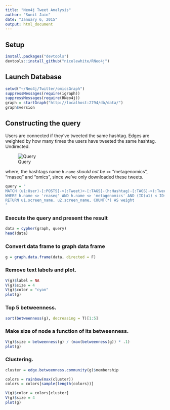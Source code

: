 ```yaml
---
title: "Neo4j Tweet Analysis"
author: "Sunit Jain"
date: "January 6, 2015"
output: html_document
---
```


## Setup
```r
install.packages("devtools")
devtools::install_github("nicolewhite/RNeo4j")
```

## Launch Database
```r
setwd("~/Neo4j/Twitter/omicsGraph")
suppressMessages(require(igraph))
suppressMessages(require(RNeo4j))
graph = startGraph("http://localhost:2794/db/data/")
graph$version
```

## Constructing the query
Users are connected if they've tweeted the same hashtag.
Edges are weighted by how many times the users have tweeted the same hashtag.
Undirected.

![Query](images/Twitter_query.png)

where, the hashtags name `h.name` *should not be* `<>` "metagenomics", "rnaseq" and "omics", since we've only downloaded these tweets.

```r
query = "
MATCH (u1:User)-[:POSTS]->(:Tweet)<-[:TAGS]-(h:Hashtag)-[:TAGS]->(:Tweet)<-[:POSTS]-(u2:User)
WHERE h.name <> 'rnaseq' AND h.name <> 'metagenomics' AND (ID(u1) < ID(u2))
RETURN u1.screen_name, u2.screen_name, COUNT(*) AS weight
"
```

\newpage

### Execute the query and present the result
```r
data = cypher(graph, query)
head(data)
```

### Convert data frame to graph data frame
```r
g = graph.data.frame(data, directed = F)
```

### Remove text labels and plot.
```r
V(g)$label = NA
V(g)$size = 4
V(g)$color = "cyan"
plot(g)
```

\newpage

### Top 5 betweenness.
```r
sort(betweenness(g), decreasing = T)[1:5]
```

### Make size of node a function of its betweenness.
```r
V(g)$size = betweenness(g) / (max(betweenness(g)) * .1)
plot(g)
```

\newpage

### Clustering.
```r
cluster = edge.betweenness.community(g)$membership

colors = rainbow(max(cluster))
colors = colors[sample(length(colors))]

V(g)$color = colors[cluster]
V(g)$size = 4
plot(g)
```
